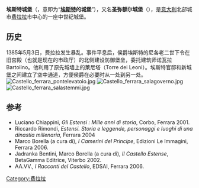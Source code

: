 {{Infobox building
|name              = 埃斯特城堡
|native_name = Castello Estense {{It icon}}
|image             = Castello esterno.jpg
|caption           = 
|map_type          = Italy
|map_caption       = 
|latd = 44|latm = 50|lats = 15|latNS =N
|longd= 11|longm= 37|longs= 10|longEW=E
|iso_region          = IT-FE
|coordinates_display = inline,title
|location_town     = [[费拉拉|费拉拉]]
|location_country  = [[意大利|意大利]]
|architect         = Bartolino da Novara, Girolamo da Carpi
|client            = 
|engineer          = 
|construction_start_date =  1385年9月29日
|date_demolished   =
|cost              = 
|structural_system =
|owner             = [[费拉拉省|费拉拉省]]
|style             = [[文艺复兴|文艺复兴]]
|size              =
}}
'''埃斯特城堡'''（{{lang-it|Castello Estense}}，意即为“'''[[埃斯特家族|埃斯特]]的城堡'''”），又名'''圣弥额尔城堡'''（{{lang-it|castello di San Michele}}），是[[意大利|意大利]]北部城市[[费拉拉|费拉拉]]市中心的一座中世纪城堡。

== 历史 ==
1385年5月3日，费拉拉发生暴乱。事件平息后，侯爵埃斯特的尼各老二世下令在旧宫殿（也就是现在的市政厅）的北侧建设防御堡垒，委托建筑师诺瓦拉Bartolino。他利用了原先城墙上的莱尼塔（Torre dei Leoni）。埃斯特官邸和新城堡之间建立了空中通道，方便侯爵在必要时从一处到另一处。
[[Image:Castello_ferrara_pontelevatoio.jpg|thumb]]
[[Image:Castello_ferrara_salagoverno.jpg|thumb]]
[[Image:Castello_ferrara_salastemmi.jpg|thumb]]

== 参考 ==
* Luciano Chiappini, ''Gli Estensi : Mille anni di storia'', Corbo, Ferrara 2001.
* Riccardo Rimondi, ''Estensi. Storia e leggende, personaggi e luoghi di una dinastia millenaria'', Ferrara 2004
* Marco Borella (a cura di), ''I Camerini del Principe'', Edizioni Le Immagini, Ferrara 2006.
* Jadranka Bentini, Marco Borella (a cura di), ''Il Castello Estense'', BetaGamma Editrice, Viterbo 2002.
* AA.VV., ''I Racconti del Castello'', EDSAI, Ferrara 2006.

{{Landmarks of Emilia-Romagna}}
[[Category:费拉拉|Category:费拉拉]]